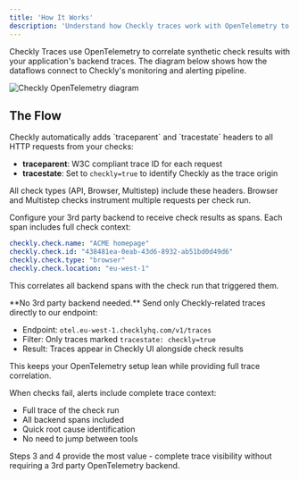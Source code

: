 ```yaml
---
title: 'How It Works'
description: 'Understand how Checkly traces work with OpenTelemetry to provide comprehensive observability.'
---
```


Checkly Traces use OpenTelemetry to correlate synthetic check results with your application's backend traces. The diagram below shows how the dataflows connect to Checkly's monitoring and alerting pipeline.

![Checkly OpenTelemetry diagram](/images/docs/images/otel/checkly_otel_diagram.png)

## The Flow

<Steps>
<Step title="Automatic Instrumentation">
Checkly automatically adds `traceparent` and `tracestate` headers to all HTTP requests from your checks:

- **traceparent**: W3C compliant trace ID for each request
- **tracestate**: Set to `checkly=true` to identify Checkly as the trace origin

All check types (API, Browser, Multistep) include these headers. Browser and Multistep checks instrument multiple requests per check run.
</Step>

<Step title="Check Result Export">
Configure your 3rd party backend to receive check results as spans. Each span includes full check context:

```yaml
checkly.check.name: "ACME homepage"
checkly.check.id: "438481ea-0eab-43d6-8932-ab51bd0d49d6"
checkly.check.type: "browser"
checkly.check.location: "eu-west-1"
```

This correlates all backend spans with the check run that triggered them.
</Step>

<Step title="Direct Trace Ingestion">
**No 3rd party backend needed.** Send only Checkly-related traces directly to our endpoint:

- Endpoint: `otel.eu-west-1.checklyhq.com/v1/traces`
- Filter: Only traces marked `tracestate: checkly=true`
- Result: Traces appear in Checkly UI alongside check results

This keeps your OpenTelemetry setup lean while providing full trace correlation.
</Step>

<Step title="Alert Integration">
When checks fail, alerts include complete trace context:

- Full trace of the check run
- All backend spans included
- Quick root cause identification
- No need to jump between tools
</Step>
</Steps>


<Note>
Steps 3 and 4 provide the most value - complete trace visibility without requiring a 3rd party OpenTelemetry backend.
</Note>